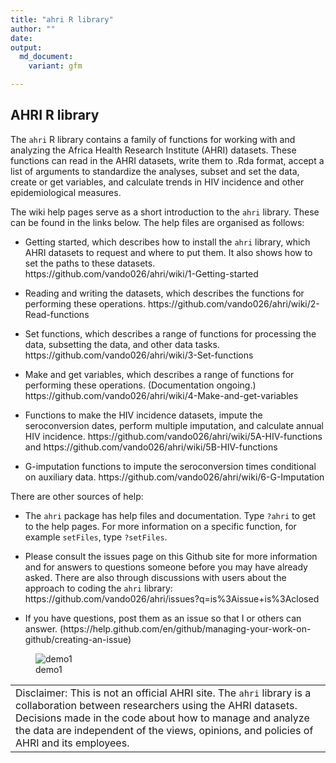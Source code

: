 ```yaml
---
title: "ahri R library"
author: ""
date: 
output: 
  md_document:
    variant: gfm

---
```


## AHRI R library

The `ahri` R library contains a family of functions for working with and analyzing the
Africa Health Research Institute (AHRI) datasets. These functions can read in the AHRI
datasets, write them to .Rda format, accept a list of arguments to standardize the analyses,
subset and set the data, create or get variables, and calculate trends in HIV incidence and other
epidemiological measures. 

The wiki help pages serve as a short introduction to the `ahri` library. These can be
found in the links below. The help files are organised as follows:

- Getting started, which describes how to install the `ahri` library, which AHRI datasets
  to request and where to put them.  It also shows how to set the paths to these datasets.
  https://github.com/vando026/ahri/wiki/1-Getting-started

- Reading and writing the datasets, which describes the functions for performing these
  operations.  https://github.com/vando026/ahri/wiki/2-Read-functions

- Set functions, which describes a range of functions for processing the data, subsetting
  the data, and other data tasks. 
  https://github.com/vando026/ahri/wiki/3-Set-functions

- Make and get variables, which describes a range of functions for performing these
  operations. (Documentation ongoing.) https://github.com/vando026/ahri/wiki/4-Make-and-get-variables

- Functions to make the HIV incidence datasets, impute the
  seroconversion dates, perform multiple imputation, and calculate annual HIV incidence.
  https://github.com/vando026/ahri/wiki/5A-HIV-functions and 
  https://github.com/vando026/ahri/wiki/5B-HIV-functions

- G-imputation functions to impute the seroconversion times conditional on auxiliary data.
https://github.com/vando026/ahri/wiki/6-G-Imputation

There are other sources of help:

- The `ahri` package has help files and documentation. Type `?ahri` to get to the help
  pages. For more information on a specific function, for example `setFiles`, type
  `?setFiles`.

- Please consult the issues page on this Github site for more information and for answers
  to questions someone before you may have already asked. There are also through
  discussions with users about the approach to coding the `ahri` library:
  https://github.com/vando026/ahri/issues?q=is%3Aissue+is%3Aclosed

- If you have questions, post them as an issue so that I or others can answer.
  (https://help.github.com/en/github/managing-your-work-on-github/creating-an-issue)

![demo1](demo.gif)

+---------------------------------------------------------------------------------------+
|Disclaimer: This is not an official AHRI site. The `ahri` library is a collaboration   |
|between researchers using the AHRI datasets.  Decisions made in the code about how to  |
|manage and analyze the data are independent of the views, opinions, and policies of    |
|AHRI and its employees.                                                                |
+---------------------------------------------------------------------------------------+

